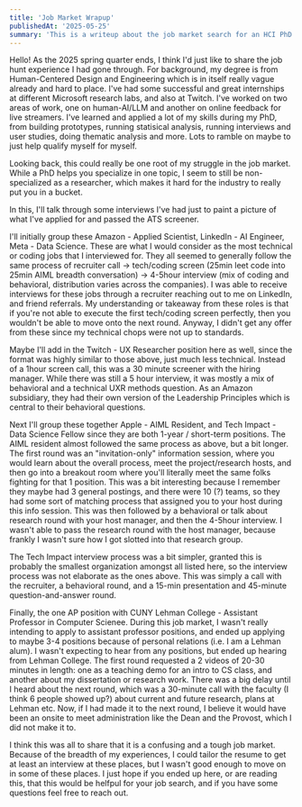 ```yaml
---
title: 'Job Market Wrapup'
publishedAt: '2025-05-25'
summary: 'This is a writeup about the job market search for an HCI PhD from UW for the 2024-2025 season. '
---
```


Hello! As the 2025 spring quarter ends, I think I'd just like to share the job hunt experience I had gone through. For background, my degree is from Human-Centered Design and Engineering which is in itself really vague already and hard to place. I've had some successful and great internships at different Microsoft research labs, and also at Twitch. I've worked on two areas of work, one on human-AI/LLM and another on online feedback for live streamers. I've learned and applied a lot of my skills during my PhD, from building prototypes, running statisical analysis, running interviews and user studies, doing thematic analysis and more. Lots to ramble on maybe to just help qualify myself for myself. 

Looking back, this could really be one root of my struggle in the job market. While a PhD helps you specialize in one topic, I seem to still be non-specialized as a researcher, which makes it hard for the industry to really put you in a bucket. 

In this, I'll talk through some interviews I've had just to paint a picture of what I've applied for and passed the ATS screener. 

I'll initially group these Amazon - Applied Scientist, LinkedIn - AI Engineer, Meta - Data Science. These are what I would consider as the most technical or coding jobs that I interviewed for. They all seemed to generally follow the same process of recruiter call -> tech/coding screen (25min leet code into 25min AIML breadth conversation) -> 4-5hour interview (mix of coding and behavioral, distribution varies across the companies). I was able to receive interviews for these jobs through a recruiter reaching out to me on LinkedIn, and friend referrals. My understanding or takeaway from these roles is that if you're not able to execute the first tech/coding screen perfectly, then you wouldn't be able to move onto the next round. Anyway, I didn't get any offer from these since my technical chops were not up to standards. 

Maybe I'll add in the Twitch - UX Researcher position here as well, since the format was highly similar to those above, just much less technical. Instead of a 1hour screen call, this was a 30 minute screener with the hiring manager. While there was still a 5 hour interview, it was mostly a mix of behavioral and a technical UXR methods question. As an Amazon subsidiary, they had their own version of the Leadership Principles which is central to their behavioral questions. 

Next I'll group these together Apple - AIML Resident, and Tech Impact - Data Science Fellow since they are both 1-year / short-term positions. 
The AIML resident almost followed the same process as above, but a bit longer. The first round was an "invitation-only" information session, where you would learn about the overall process, meet the project/research hosts, and then go into a breakout room where you'll literally meet the same folks fighting for that 1 position. This was a bit interesting because I remember they maybe had 3 general postings, and there were 10 (?) teams, so they had some sort of matching process that assigned you to your host during this info session. This was then followed by a behavioral or talk about research round with your host manager, and then the 4-5hour interview. I wasn't able to pass the research round with the host manager, because frankly I wasn't sure how I got slotted into that research group. 

The Tech Impact interview process was a bit simpler, granted this is probably the smallest organization amongst all listed here, so the interview process was not elaborate as the ones above. This was simply a call with the recruiter, a behavioral round, and a 15-min presentation and 45-minute question-and-answer round. 

Finally, the one AP position with CUNY Lehman College - Assistant Professor in Computer Scienee. During this job market, I wasn't really intending to apply to assistant professor positions, and ended up applying to maybe 3-4 positions because of personal relations (i.e. I am a Lehman alum). I wasn't expecting to hear from any positions, but ended up hearing from Lehman College. The first round requested a 2 videos of 20-30 minutes in length: one as a teaching demo for an intro to CS class, and another about my dissertation or research work. There was a big delay until I heard about the next round, which was a 30-minute call with the faculty (I think 6 people showed up?) about current and future research, plans at Lehman etc. Now, if I had made it to the next round, I believe it would have been an onsite to meet administration like the Dean and the Provost, which I did not make it to.

I think this was all to share that it is a confusing and a tough job market. Because of the breadth of my experiences, I could tailor the resume to get at least an interview at these places, but I wasn't good enough to move on in some of these places. I just hope if you ended up here, or are reading this, that this would be helfpul for your job search, and if you have some questions feel free to reach out.